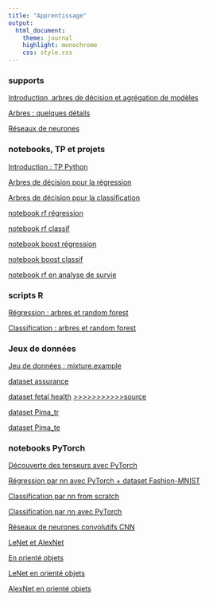 ```yaml
---
title: "Apprentissage"
output:
  html_document:
    theme: journal
    highlight: monochrome
    css: style.css
---
```

### supports

[Introduction, arbres de décision et agrégation de modèles](http://masedki.github.io/enseignements/pdfs/apprentissage/apprentissage.pdf)

[Arbres : quelques détails](http://masedki.github.io/enseignements/pdfs/apprentissage/trees.pdf)

<!-- [Régression (linéaire ou logistique) pénalisée](http://masedki.github.io/enseignements/pdfs/apprentissage/reg_pen.pdf) -->

[Réseaux de neurones](http://masedki.github.io/enseignements/pdfs/apprentissage/nn_intro.pdf)

### notebooks, TP et projets 

[Introduction : TP Python](https://masedki.github.io/enseignements/python/knn_mixture.html)

[Arbres de décision pour la régression](http://masedki.github.io/enseignements/apprentissage/decisiontree_reg.html)

[Arbres de décision pour la classification](http://masedki.github.io/enseignements/apprentissage/decisiontree_classif.html)



<!-- [Introduction : TP](http://masedki.github.io/enseignements/pdfs/apprentissage/tp_intro.pdf)  -->

<!-- [corrigé](http://masedki.github.io/enseignements/rcode/apprentissage/tp_intro.R) -->

<!-- [supports :  arbres et agrégation de modèles](http://masedki.github.io/enseignements/pdfs/apprentissage/arbres.pdf) -->

<!-- [supports :  svm](http://masedki.github.io/enseignements/pdfs/apprentissage/svm.pdf) -->

<!-- [supports :  lda, qda et Bayes naïf](http://masedki.github.io/enseignements/pdfs/apprentissage/lda_qda_bayes.pdf) -->

<!-- [supports :  Apprentissage non-supervisé](http://masedki.github.io/enseignements/pdfs/apprentissage/unsupervised.pdf) -->

<!-- [supports :  réseaux de neurones](http://masedki.github.io/enseignements/pdfs/apprentissage/nn.pdf) -->

<!-- [TP :  classification d'images mnist](http://masedki.github.io/enseignements/pdfs/apprentissage/m2sds_mnist.pdf) -->

<!-- [Projet : apprentissage par transfert](http://masedki.github.io/enseignements/apprentissage/Projet1920.html) -->

<!-- ### notebooks python et R  -->

<!-- [notebook mixture](http://masedki.github.io/enseignements/apprentissage/mixture.html) -->

<!-- [notebook régression linéaire](http://masedki.github.io/enseignements/apprentissage/Regression.html) -->

<!-- [notebook régression logistique](http://masedki.github.io/enseignements/apprentissage/logistique.html) -->

[notebook rf régression](http://masedki.github.io/enseignements/apprentissage/rf_reg.html)

[notebook rf classif](http://masedki.github.io/enseignements/apprentissage/rf_classif.html)

[notebook boost régression](http://masedki.github.io/enseignements/apprentissage/boost_reg.html)

[notebook boost classif](http://masedki.github.io/enseignements/apprentissage/boost_classif.html)

[notebook rf en analyse de survie](https://www.randomforestsrc.org/articles/survival.html)


<!-- [notebook kmeans et CAH](http://masedki.github.io/enseignements/apprentissage/clustering.html) -->

<!-- [notebook Génétique des populations](http://masedki.github.io/enseignements/apprentissage/GenPopTP.html) -->



### scripts R

[Régression : arbres et random forest](http://masedki.github.io/enseignements/rcode/apprentissage/reg_trees.R)

[Classification : arbres et random forest](http://masedki.github.io/enseignements/rcode/apprentissage/classif_trees.R)

<!-- [code R : rpart prostate](http://masedki.github.io/enseignements/rcode/apprentissage/rpart_prostate.R) -->

<!-- [code R : rpart pima](http://masedki.github.io/enseignements/rcode/apprentissage/rpart_pima.R)  -->

<!-- [code R : rf prostate](http://masedki.github.io/enseignements/rcode/apprentissage/rf_reg.R) -->

<!-- [code R : rf pima](http://masedki.github.io/enseignements/rcode/apprentissage/rf_classif.R) -->

<!-- [code R : rf prostate](http://masedki.github.io/enseignements/rcode/apprentissage/rf_reg.R) -->

<!-- [code R : rf pima](http://masedki.github.io/enseignements/rcode/apprentissage/rf_classif.R) -->

<!-- [code R : boost prostate](http://masedki.github.io/enseignements/rcode/apprentissage/boost_reg.R) -->

<!-- [code R : boost pima](http://masedki.github.io/enseignements/rcode/apprentissage/boost_classif.R) -->

<!-- [code R : svr prostate](http://masedki.github.io/enseignements/rcode/apprentissage/svr_reg.R) -->

<!-- [code R : svm pima](http://masedki.github.io/enseignements/rcode/apprentissage/svm_classif.R) -->

<!-- [code R : clustering spectral sur spirals ](http://masedki.github.io/enseignements/rcode/apprentissage/spirals.R) -->


<!-- [caret : modèles disponibles](https://topepo.github.io/caret/available-models.html) -->

### Jeux de données

[Jeu de données : mixture.example](http://masedki.github.io/enseignements/datasets/mixture_example.rda)

<!-- [dataset mixture.txt](http://masedki.github.io/enseignements/datasets/mixture.txt) -->

<!-- [dataset Prostate_Cancer.txt](http://masedki.github.io/enseignements/datasets/Prostate_Cancer.txt) -->

<!-- [dataset Framingham](http://masedki.github.io/enseignements/datasets/framingham.csv) -->

[dataset assurance](http://masedki.github.io/enseignements/datasets/insurance.rda)

[dataset fetal health](http://masedki.github.io/enseignements/datasets/fetal_health.rda) [>>>>>>>>>>>source](https://www.ncbi.nlm.nih.gov/pmc/articles/PMC6822315/)



[dataset Pima_tr](http://masedki.github.io/enseignements/datasets/Pima_tr.rda)

[dataset Pima_te](http://masedki.github.io/enseignements/datasets/Pima_te.rda)

<!-- [dataset NCI60](http://masedki.github.io/enseignements/datasets/nci_data.csv) -->

<!-- [labels NCI60](http://masedki.github.io/enseignements/datasets/nci_label.txt) -->

<!-- [dataset leukemia](https://web.stanford.edu/~hastie/CASI_files/DATA/leukemia.html) -->


### notebooks PyTorch

[Découverte des tenseurs avec PyTorch](http://masedki.github.io/enseignements/notebooks/premiers_contacts.html)

[Régression par nn avec PyTorch + dataset Fashion-MNIST](http://masedki.github.io/enseignements/notebooks/nn_reg_dataset.html)

[Classification par nn from scratch](http://masedki.github.io/enseignements/notebooks/nn_classif_from_scratch.html)

[Classification par nn avec PyTorch](http://masedki.github.io/enseignements/notebooks/nn_classif_PyTorch.html)

[Réseaux de neurones convolutifs CNN](http://masedki.github.io/enseignements/notebooks/nn_conv.html)

[LeNet et AlexNet](http://masedki.github.io/enseignements/notebooks/LeNet_AlexNet.html)

[En orienté objets](http://masedki.github.io/enseignements/notebooks/oo.html)

[LeNet en orienté objets](http://masedki.github.io/enseignements/notebooks/lenet_oo.html)

[AlexNet en orienté objets](http://masedki.github.io/enseignements/notebooks/alexnet_oo.html)


<!-- ### Examen Python et apprentissage  -->

<!-- [Projet à rendre le 27/02/2022](http://masedki.github.io/enseignements/notebooks/Examen_2122.html) -->


